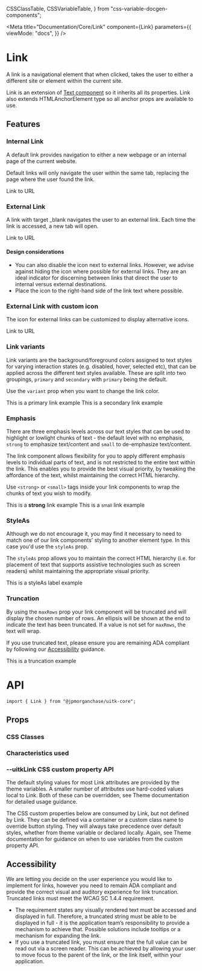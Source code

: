   CSSClassTable,
  CSSVariableTable,
} from "css-variable-docgen-components";



<Meta
  title="Documentation/Core/Link"
  component={Link}
  parameters={{
    viewMode: "docs",
  }}
/>

# Link

A link is a navigational element that when clicked, takes the user to either a different site or element within the current site.

Link is an extension of [Text component](/docs/documentation-core-text--primary) so it inherits all its properties. Link also extends HTMLAnchorElement type so all anchor props are available to use.

## Features

### Internal Link

A default link provides navigation to either a new webpage or an internal page of the current website.

Default links will only navigate the user within the same tab, replacing the page where the user found the link.

<Canvas>
  <Story name="Internal Link" decorators={[withFlexGap]}>
    <Link href="https://www.google.com">Link to URL</Link>
  </Story>
</Canvas>

### External Link

A link with target \_blank navigates the user to an external link. Each time the link is accessed, a new tab will open.

<Canvas>
  <Story name="External Link" decorators={[withFlexGap]}>
    <Link href="https://www.google.com" target="_blank">
      Link to URL
    </Link>
  </Story>
</Canvas>

#### Design considerations

- You can also disable the icon next to external links. However, we advise against hiding the icon where possible for external links. They are an ideal indicator for discerning between links that direct the user to internal versus external destinations.
- Place the icon to the right-hand side of the link text where possible.

### External Link with custom icon

The icon for external links can be customized to display alternative icons.

<Canvas>
  <Story name="External Link with custom icon" decorators={[withFlexGap]}>
    <Link
      IconComponent={StackoverflowIcon}
      href="https://www.google.com"
      target="_blank"
    >
      Link to URL
    </Link>
  </Story>
</Canvas>

### Link variants

Link variants are the background/foreground colors assigned to text styles for varying interaction states (e.g. disabled, hover, selected etc), that can be applied across the different text styles available. These are split into two groupings, `primary` and `secondary` with `primary` being the default.

Use the `variant` prop when you want to change the link color.

<Canvas>
  <Story name="Primary">
    <Link>This is a primary link example</Link>
  </Story>
</Canvas>

<Canvas>
  <Story name="Secondary">
    <Link variant="secondary">This is a secondary link example</Link>
  </Story>
</Canvas>

### Emphasis

There are three emphasis levels across our text styles that can be used to highlight or lowlight chunks of text - the default level with no emphasis, `strong` to emphasize text/content and `small` to de-emphasize text/content.

The link component allows flexibility for you to apply different emphasis levels to individual parts of text, and is not restricted to the entire text within the link. This enables you to provide the best visual priority, by tweaking the affordance of the text, whilst maintaining the correct HTML hierarchy.

Use `<strong>` or `<small>` tags inside your link components to wrap the chunks of text you wish to modify.

<Canvas>
  <Story name="Strong">
    <Link href="#root" target="_blank">
      This is a <strong>strong</strong> link example
    </Link>
  </Story>
</Canvas>

<Canvas>
  <Story name="Small">
    <Link>
      This is a <small>small</small> link example
    </Link>
  </Story>
</Canvas>

### StyleAs

Although we do not encourage it, you may find it necessary to need to match one of our link components' styling to another element type. In this case you'd use the `styleAs` prop.

The `styleAs` prop allows you to maintain the correct HTML hierarchy (i.e. for placement of text that supports assistive technologies such as screen readers) whilst maintaining the appropriate visual priority.

<Canvas>
  <Story name="StyleAs">
    <Link href="#root" styleAs="label">
      This is a styleAs label example
    </Link>
  </Story>
</Canvas>

### Truncation

By using the `maxRows` prop your link component will be truncated and will display the chosen number of rows. An ellipsis will be shown at the end to indicate the text has been truncated. If a value is not set for `maxRows`, the text will wrap.

If you use truncated text, please ensure you are remaining ADA compliant by following our [Accessibility](#Accessibility) guidance.

<Canvas>
  <Story name="Truncation">
    <div style={{ width: 150 }}>
      <Link maxRows={1}>This is a truncation example</Link>
    </div>
  </Story>
</Canvas>

# API

```
import { Link } from "@jpmorganchase/uitk-core";
```

## Props

<ArgsTable of={Link} />

### CSS Classes

<CSSClassTable of={Link} />

### Characteristics used

<CharacteristicUsage of={Link} />

### --uitkLink CSS custom property API

The default styling values for most Link attributes are provided by the theme variables. A smaller number of attributes
use hard-coded values local to Link. Both of these can be overridden, see Theme documentation for detailed usage guidance.

The CSS custom properties below are consumed by Link, but not defined by Link. They can be defined via a container or
a custom class name to override button styling. They will always take precedence over default styles, whether from theme variable
or declared locally. Again, see Theme documentation for guidance on when to use variables from the custom property API.

<CSSVariableTable of={Link} />

## Accessibility

We are letting you decide on the user experience you would like to implement for links, however you need to remain ADA compliant and provide the correct visual and auditory experience for link truncation. Truncated links must meet the WCAG SC 1.4.4 requirement.

- The requirement states any visually rendered text must be accessed and displayed in full. Therefore, a truncated string must be able to be displayed in full - it is the application team’s responsibility to provide a mechanism to achieve that. Possible solutions include tooltips or a mechanism for expanding the link.
- If you use a truncated link, you must ensure that the full value can be read out via a screen reader. This can be achieved by allowing your user to move focus to the parent of the link, or the link itself, within your application.

<HelpAndSupport />

